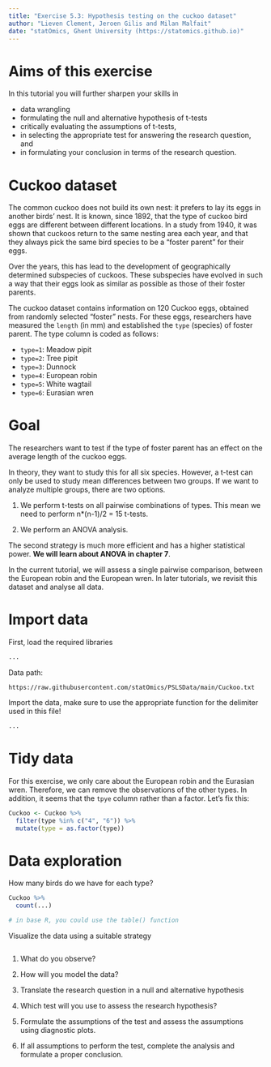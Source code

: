 ```yaml
---
title: "Exercise 5.3: Hypothesis testing on the cuckoo dataset"
author: "Lieven Clement, Jeroen Gilis and Milan Malfait"
date: "statOmics, Ghent University (https://statomics.github.io)"
---
```


# Aims of this exercise

In this tutorial you will further sharpen your skills in

- data wrangling
- formulating the null and alternative hypothesis of t-tests
- critically evaluating the assumptions of t-tests,
- in selecting the appropriate test for answering the research question, and
- in formulating your conclusion in terms of the research question.



# Cuckoo dataset

The common cuckoo does not build its own nest: it prefers
to lay its eggs in another birds' nest. It is known, since 1892,
that the type of cuckoo bird eggs are different between different
locations. In a study from 1940, it was shown that cuckoos return
to the same nesting area each year, and that they always pick
the same bird species to be a "foster parent" for their eggs.

Over the years, this has lead to the development of geographically
determined subspecies of cuckoos. These subspecies have evolved in
such a way that their eggs look as similar as possible as those
of their foster parents.

The cuckoo dataset contains information on 120 Cuckoo eggs,
obtained from randomly selected "foster" nests.
For these eggs, researchers have measured the `length` (in mm)
and established the `type` (species) of foster parent.
The type column is coded as follows:

- `type=1`: Meadow pipit
- `type=2`: Tree pipit
- `type=3`: Dunnock
- `type=4`: European robin
- `type=5`: White wagtail
- `type=6`: Eurasian wren

# Goal

The researchers want to test if the type of foster parent
has an effect on the average length of the cuckoo eggs.

In theory, they want to study this for all six species.
However, a t-test can only be used to study mean differences
between two groups. If we want to analyze multiple groups, there
are two options.

1. We perform t-tests on all pairwise combinations of types.
This mean we need to perform n*(n-1)/2 = 15 t-tests.

2. We perform an ANOVA analysis.

The second strategy is much more efficient and has a higher
statistical power. **We will learn about ANOVA in chapter 7**.

In the current tutorial, we will assess a single pairwise comparison,
between the European robin and the European wren. In later
tutorials, we revisit this dataset and analyse all data.

# Import data

First, load the required libraries

```r
...
```

Data path:

`https://raw.githubusercontent.com/statOmics/PSLSData/main/Cuckoo.txt`

Import the data, make sure to use the appropriate function for the delimiter used in this file!

```r
...
```

# Tidy data

For this exercise, we only care about the European robin
and the Eurasian wren. Therefore, we can remove the observations
of the other types. In addition, it seems that the `tpye`
column rather than a factor. Let's fix this:

```r
Cuckoo <- Cuckoo %>%
  filter(type %in% c("4", "6")) %>%
  mutate(type = as.factor(type))
```

# Data exploration

How many birds do we have for each type?

```r
Cuckoo %>%
  count(...)

# in base R, you could use the table() function
```

Visualize the data using a suitable strategy

```r

```

1. What do you observe?

2. How will you model the data?

3. Translate the research question in a null and alternative hypothesis

4. Which test will you use to assess the research hypothesis?

5. Formulate the assumptions of the test and assess the assumptions using diagnostic plots.

6. If all assumptions to perform the test, complete the analysis and
formulate a proper conclusion.
